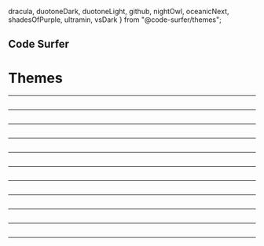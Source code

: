   dracula,
  duotoneDark,
  duotoneLight,
  github,
  nightOwl,
  oceanicNext,
  shadesOfPurple,
  ultramin,
  vsDark
} from "@code-surfer/themes";


## Code Surfer

# Themes

---

<CodeSurfer>

```js 5:7 title="Default Theme" file="./sampleCode.js"
```

</CodeSurfer>

---

<CodeSurfer theme={ultramin}>

```js 5:7 title="Ultramin" file="./sampleCode.js"
```

</CodeSurfer>

---

<CodeSurfer theme={duotoneLight}>

```js 5:7 title="Duotone Light" file="./sampleCode.js"
```

</CodeSurfer>

---

<CodeSurfer theme={github}>

```js 5:7 title="GitHub" file="./sampleCode.js"
```

</CodeSurfer>

---

<CodeSurfer theme={nightOwl}>

```js 5:7 title="Night Owl" file="./sampleCode.js"
```

</CodeSurfer>

---

<CodeSurfer theme={shadesOfPurple}>

```js 5:7 title="Shades of Purple" file="./sampleCode.js"
```

</CodeSurfer>

---

<CodeSurfer theme={duotoneDark}>

```js 5:7 title="Duotone Dark" file="./sampleCode.js"
```

</CodeSurfer>

---

<CodeSurfer theme={dracula}>

```js 5:7 title="Dracula" file="./sampleCode.js"
```

</CodeSurfer>

---

<CodeSurfer theme={oceanicNext}>

```js 5:7 title="Oceanic Next" file="./sampleCode.js"
```

</CodeSurfer>

---

<CodeSurfer theme={vsDark}>

```js 5:7 title="VS Dark" file="./sampleCode.js"
```

</CodeSurfer>

---

<CodeSurfer theme={customTheme}>

```js 5:7 title="Custom Theme" file="./sampleCode.js"
```

</CodeSurfer>
